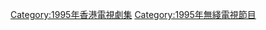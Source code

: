 {{cat year nav
| year = 1995
| cat = 無綫電視劇集
| sortkey = 無綫電視劇集
| article = 無綫電視劇
| in = 
}}
[[Category:1995年香港電視劇集|Category:1995年香港電視劇集]]
[[Category:1995年無綫電視節目‎|Category:1995年無綫電視節目‎]]
